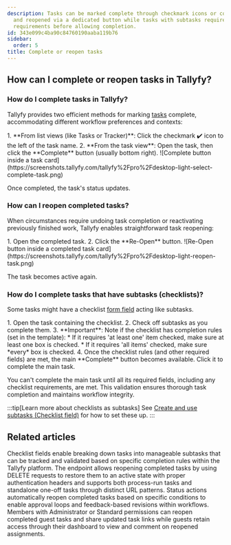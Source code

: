 ```yaml
---
description: Tasks can be marked complete through checkmark icons or completion buttons
  and reopened via a dedicated button while tasks with subtasks require meeting checklist
  requirements before allowing completion.
id: 343e099c4ba90c84760190aaba119b76
sidebar:
  order: 5
title: Complete or reopen tasks
---
```



## How can I complete or reopen tasks in Tallyfy?

### How do I complete tasks in Tallyfy?

Tallyfy provides two efficient methods for marking [tasks](/products/pro/tracking-and-tasks/tasks/) complete, accommodating different workflow preferences and contexts:

<Steps>
1. **From list views (like Tasks or Tracker)**: Click the checkmark ✔️ icon to the left of the task name.
2. **From the task view**: Open the task, then click the **Complete** button (usually bottom right).
   ![Complete button inside a task card](https://screenshots.tallyfy.com/tallyfy%2Fpro%2Fdesktop-light-select-complete-task.png)
</Steps>

Once completed, the task's status updates.

### How can I reopen completed tasks?

When circumstances require undoing task completion or reactivating previously finished work, Tallyfy enables straightforward task reopening:

<Steps>
1. Open the completed task.
2. Click the **Re-Open** button.
   ![Re-Open button inside a completed task card](https://screenshots.tallyfy.com/tallyfy%2Fpro%2Fdesktop-light-reopen-task.png)
</Steps>

The task becomes active again.

### How do I complete tasks that have subtasks (checklists)?

Some tasks might have a checklist [form field](/products/pro/tracking-and-tasks/tasks/what-are-form-fields-in-tallyfy/) acting like subtasks.

<Steps>
1. Open the task containing the checklist.
2. Check off subtasks as you complete them.
3. **Important**: Note if the checklist has completion rules (set in the template):
    * If it requires 'at least one' item checked, make sure at least one box is checked.
    * If it requires 'all items' checked, make sure *every* box is checked.
4. Once the checklist rules (and other required fields) are met, the main **Complete** button becomes available. Click it to complete the main task.
</Steps>

You can't complete the main task until all its required fields, including any checklist requirements, are met. This validation ensures thorough task completion and maintains workflow integrity.

:::tip[Learn more about checklists as subtasks]
See [Create and use subtasks (Checklist field)](/products/pro/tracking-and-tasks/tasks/how-to-create-and-use-subtasks/) for how to set these up.
:::


## Related articles
<CardGrid>
<LinkTitleCard header="<b>Tasks > Create and use subtasks</b>" href="/products/pro/tracking-and-tasks/tasks/how-to-create-and-use-subtasks/" > Checklist fields enable breaking down tasks into manageable subtasks that can be tracked and validated based on specific completion rules within the Tallyfy platform. </LinkTitleCard>
<LinkTitleCard header="<b>Tasks > Reopen task</b>" href="/products/pro/integrations/open-api/code-samples/tasks/reopen-task/" > The endpoint allows reopening completed tasks by using DELETE requests to restore them to an active state with proper authentication headers and supports both process-run tasks and standalone one-off tasks through distinct URL patterns. </LinkTitleCard>
<LinkTitleCard header="<b>Actions > Automate changing the status of tasks</b>" href="/products/pro/documenting/templates/automations/actions/status-actions/" > Status actions automatically reopen completed tasks based on specific conditions to enable approval loops and feedback-based revisions within workflows. </LinkTitleCard>
<LinkTitleCard header="<b>Guests > Re-open tasks as a guest</b>" href="/products/pro/documenting/guests/how-can-i-re-open-a-completed-guest-task/" > Members with Administrator or Standard permissions can reopen completed guest tasks and share updated task links while guests retain access through their dashboard to view and comment on reopened assignments. </LinkTitleCard>
</CardGrid>